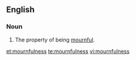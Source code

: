 ==English==
===Noun===
{{en-noun|-}}

#The property of being [[mournful]].

[[et:mournfulness]]
[[te:mournfulness]]
[[vi:mournfulness]]